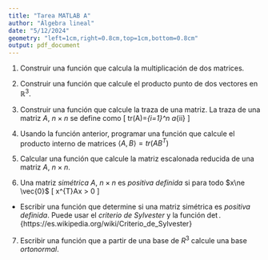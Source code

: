 ```yaml
---
title: "Tarea MATLAB A"
author: "Álgebra lineal"
date: "5/12/2024"
geometry: "left=1cm,right=0.8cm,top=1cm,bottom=0.8cm"
output: pdf_document
---
```


@. Construir una función que calcula la multiplicación de dos matrices.

@. Construir una función que calcule el producto punto de dos vectores en $\mathbb{R}^3$.

@. Construir una función que calcule la traza de una matriz. La traza de una matriz $A$, $n\times n$ se define como
\[
tr(A)=\sum_{i=1}^n a_{ii}
\]

@. Usando la función anterior, programar una función que calcule el producto interno de matrices $\langle A,B \rangle=tr(AB^{T})$

@. Calcular una función que calcule la matriz escalonada reducida de una matriz $A$, $n\times n$.

@. Una matriz _simétrica_ $A$, $n\times n$ es _positiva_ _definida_ si  para todo $x\ne \vec{0}$ 
\[
x^{T}Ax > 0
\]
 * Escribir una función que determine si una matriz simétrica es _positiva_ _definida_. Puede usar el _criterio_ _de_ _Sylvester_ y la función $\det$.
 \tiny{https://es.wikipedia.org/wiki/Criterio_de_Sylvester}
 
 @. Escribir una función que a partir de una base de $R^{3}$ calcule una base _ortonormal_.